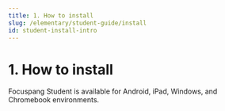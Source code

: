 ```yaml
---
title: 1. How to install
slug: /elementary/student-guide/install
id: student-install-intro
---
```



# 1. How to install

Focuspang Student is available for Android, iPad, Windows, and Chromebook environments.
